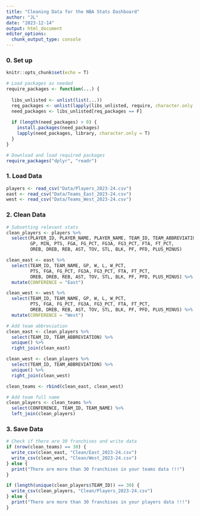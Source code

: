 ```yaml
---
title: "Cleaning Data for the NBA Stats Dashboard"
author: "JL"
date: "2023-12-14"
output: html_document
editor_options: 
  chunk_output_type: console
---
```


### 0. Set up
```r
knitr::opts_chunk$set(echo = T)

# Load packages as needed
require_packages <- function(...) {
  
  libs_unlisted <- unlist(list(...))
  req_packages <- unlist(lapply(libs_unlisted, require, character.only = T))
  need_packages <- libs_unlisted[req_packages == F]
  
  if (length(need_packages) > 0) {
    install.packages(need_packages)
    lapply(need_packages, library, character.only = T)
  }
}

# Download and load required packages
require_packages("dplyr", "readr")
```


### 1. Load Data
```r
players <- read_csv("Data/Players_2023-24.csv")
east <- read_csv("Data/Teams_East_2023-24.csv")
west <- read_csv("Data/Teams_West_2023-24.csv")
```


### 2. Clean Data
```r
# Subsetting relevant stats
clean_players <- players %>% 
  select(PLAYER_ID, PLAYER_NAME, PLAYER_NAME, TEAM_ID, TEAM_ABBREVIATION, AGE, 
         GP, MIN, PTS, FGA, FG_PCT, FG3A, FG3_PCT, FTA, FT_PCT,
         OREB, DREB, REB, AST, TOV, STL, BLK, PF, PFD, PLUS_MINUS)

clean_east <- east %>% 
  select(TEAM_ID, TEAM_NAME, GP, W, L, W_PCT, 
         PTS, FGA, FG_PCT, FG3A, FG3_PCT, FTA, FT_PCT,
         OREB, DREB, REB, AST, TOV, STL, BLK, PF, PFD, PLUS_MINUS) %>% 
  mutate(CONFERENCE = "East")

clean_west <- west %>% 
  select(TEAM_ID, TEAM_NAME, GP, W, L, W_PCT, 
         PTS, FGA, FG_PCT, FG3A, FG3_PCT, FTA, FT_PCT,
         OREB, DREB, REB, AST, TOV, STL, BLK, PF, PFD, PLUS_MINUS) %>% 
  mutate(CONFERENCE = "West")

# Add team abbreviation 
clean_east <- clean_players %>% 
  select(TEAM_ID, TEAM_ABBREVIATION) %>% 
  unique() %>% 
  right_join(clean_east)

clean_west <- clean_players %>% 
  select(TEAM_ID, TEAM_ABBREVIATION) %>% 
  unique() %>% 
  right_join(clean_west)

clean_teams <- rbind(clean_east, clean_west)

# Add team full name
clean_players <- clean_teams %>% 
  select(CONFERENCE, TEAM_ID, TEAM_NAME) %>% 
  left_join(clean_players)
```


### 3. Save Data
```r
# Check if there are 30 franchises and write data
if (nrow(clean_teams) == 30) {
  write_csv(clean_east, "Clean/East_2023-24.csv")
  write_csv(clean_west, "Clean/West_2023-24.csv")
} else {
  print("There are more than 30 franchises in your teams data !!!")
}

if (length(unique(clean_players$TEAM_ID)) == 30) {
  write_csv(clean_players, "Clean/Players_2023-24.csv")
} else {
  print("There are more than 30 franchises in your players data !!!")
}
```

